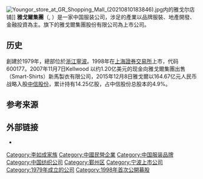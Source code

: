 {{Unreferenced|time=2022-04-27T12:51:26+00:00}}
{{Infobox company
|name = 雅戈爾集團股份有限公司
|company_logo = [[File:Youngor.gif|File:Youngor.gif]]
|company_type = [[民營企業|民營企業]]
|foundation = 1979年
|local_code_name = CN
|local_code = 91330200704800698F
|location ={{CHN}}[[浙江|浙江]][[寧波|寧波]]
|industry = [[服裝|服裝]]、[[地產|地產]]和[[金融投資|金融投資]]
|key_people = [[董事長|董事長]]：[[李如成|李如成]]
|homepage = [http://www.youngor.com.cn/ 雅戈爾集團股份有限公司]
}}
[[File:Youngor_store_at_GR_Shopping_Mall_(20210810183846).jpg|thumb]]内的雅戈尔店铺]]
'''雅戈爾集團'''（{{lang-en|Youngor Group}}, {{SSE|600177|name=雅戈尔}}）是一家中国服装公司，涉足的產業以品牌服裝、地產開發、金融投資為主。旗下的雅戈爾集團股份有限公司為上市公司。

==历史==
創建於1979年，總部位於[[浙江|浙江]][[寧波|寧波]]。1998年在[[上海證券交易所|上海證券交易所]]上市，代码600177。2007年11月7日Kellwood 以约1.20亿美元的现金向雅戈爾集團出售（Smart-Shirts）新馬製衣有限公司，2015年12月8日雅戈爾以164.67亿元人民币战略入股[[中信股份|中信股份]]，累计持有14.25亿股，占中信股份总股本的4.9%。

== 参考来源 ==
{{reflist}}

== 外部链接 ==
*{{官方网站|http://www.youngor.com.cn/}}

[[Category:李如成家族|Category:李如成家族]]
[[Category:中國民營企業|Category:中國民營企業]]
[[Category:中国服装品牌|Category:中国服装品牌]]
[[Category:中国纺织公司|Category:中国纺织公司]]
[[Category:鄞州区|Category:鄞州区]]
[[Category:宁波上市公司|Category:宁波上市公司]]
[[Category:1979年成立的公司|Category:1979年成立的公司]]
[[Category:1998年首次公開募股|Category:1998年首次公開募股]]